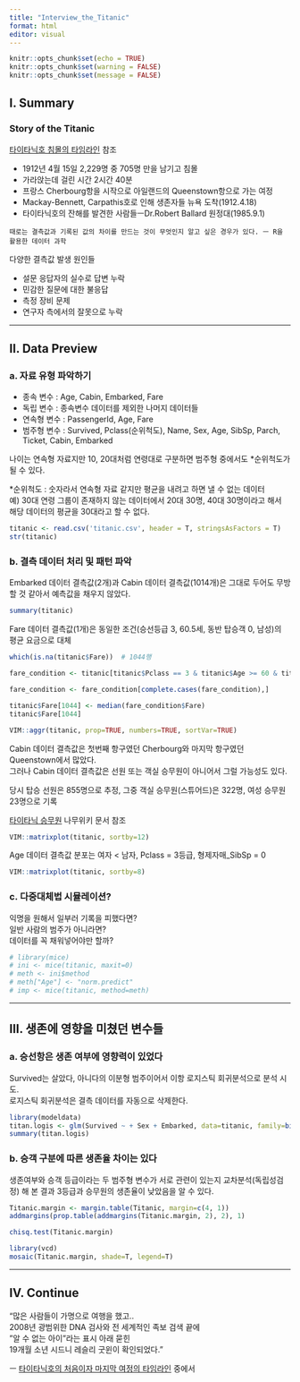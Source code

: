 ```yaml
---
title: "Interview_the_Titanic"
format: html
editor: visual
---
```


```r
knitr::opts_chunk$set(echo = TRUE)
knitr::opts_chunk$set(warning = FALSE)
knitr::opts_chunk$set(message = FALSE)
```


## Ⅰ. Summary

### Story of the Titanic

[타이타닉호 침몰의 타임라인](https://www.greelane.com/ko/인문학/역사와-문화/titanic-timeline-1779210) 참조  

- 1912년 4월 15일 2,229명 중 705명 만을 남기고 침몰
- 가라앉는데 걸린 시간 2시간 40분
- 프랑스 Cherbourg항을 시작으로 아일랜드의 Queenstown항으로 가는 여정
- Mackay-Bennett, Carpathis호로 인해 생존자들 뉴욕 도착(1912.4.18)
- 타이타닉호의 잔해를 발견한 사람들ㅡDr.Robert Ballard 원정대(1985.9.1)


`때로는 결측값과 기록된 값의 차이를 만드는 것이 무엇인지 알고 싶은 경우가 있다. ㅡ R을 활용한 데이터 과학`


다양한 결측값 발생 원인들

- 설문 응답자의 실수로 답변 누락
- 민감한 질문에 대한 불응답
- 측정 장비 문제
- 연구자 측에서의 잘못으로 누락

---

## Ⅱ. Data Preview

### a. 자료 유형 파악하기

- 종속 변수 : Age, Cabin, Embarked, Fare
- 독립 변수 : 종속변수 데이터를 제외한 나머지 데이터들
- 연속형 변수 : PassengerId, Age, Fare
- 범주형 변수 : Survived, Pclass(순위척도), Name, Sex, Age, SibSp, Parch, Ticket, Cabin, Embarked


나이는 연속형 자료지만 10, 20대처럼 연령대로 구분하면 범주형 중에서도 *순위척도가 될 수 있다.


*순위척도 : 숫자라서 연속형 자료 같지만 평균을 내려고 하면 낼 수 없는 데이터  
예) 30대 연령 그룹이 존재하지 않는 데이터에서 20대 30명, 40대 30명이라고 해서 해당 데이터의 평균을 30대라고 할 수 없다. 

```r
titanic <- read.csv('titanic.csv', header = T, stringsAsFactors = T)
str(titanic)
```


### b. 결측 데이터 처리 및 패턴 파악

Embarked 데이터 결측값(2개)과 Cabin 데이터 결측값(1014개)은 그대로 두어도 무방할 것 같아서 예측값을 채우지 않았다.

```r
summary(titanic)
```

Fare 데이터 결측값(1개)은 동일한 조건(승선등급 3, 60.5세, 동반 탑승객 0, 남성)의 평균 요금으로 대체

```r
which(is.na(titanic$Fare))  # 1044행

fare_condition <- titanic[titanic$Pclass == 3 & titanic$Age >= 60 & titanic$Age < 70 & titanic$Sex == "male" & titanic$SibSp == 0 & titanic$Parch == 0,]

fare_condition <- fare_condition[complete.cases(fare_condition),]

titanic$Fare[1044] <- median(fare_condition$Fare)
titanic$Fare[1044]
```

```r
VIM::aggr(titanic, prop=TRUE, numbers=TRUE, sortVar=TRUE)
```

Cabin 데이터 결측값은 첫번째 항구였던 Cherbourg와 마지막 항구였던 Queenstown에서 많았다.    
그러나 Cabin 데이터 결측값은 선원 또는 객실 승무원이 아니어서 그럴 가능성도 있다.  

당시 탑승 선원은 855명으로 추정, 그중 객실 승무원(스튜어드)은 322명, 여성 승무원 23명으로 기록

[타이타닉 승무원](https://namu.wiki/w/RMS%20%ED%83%80%EC%9D%B4%ED%83%80%EB%8B%89) 나무위키 문서 참조  

```r
VIM::matrixplot(titanic, sortby=12)
```

Age 데이터 결측값 분포는 여자 < 남자, Pclass = 3등급, 형제자매_SibSp = 0

```r
VIM::matrixplot(titanic, sortby=8)
```


### c. 다중대체법 시뮬레이션?

익명을 원해서 일부러 기록을 피했다면?  
일반 사람의 범주가 아니라면?  
데이터를 꼭 채워넣어야만 할까?  

```r
# library(mice)
# ini <- mice(titanic, maxit=0)
# meth <- ini$method
# meth["Age"] <- "norm.predict"
# imp <- mice(titanic, method=meth)
```


---

## Ⅲ. 생존에 영향을 미쳤던 변수들

### a. 승선항은 생존 여부에 영향력이 있었다

Survived는 살았다, 아니다의 이분형 범주이어서 이항 로지스틱 회귀분석으로 분석 시도.  
로지스틱 회귀분석은 결측 데이터를 자동으로 삭제한다.  

```r
library(modeldata)
titan.logis <- glm(Survived ~ + Sex + Embarked, data=titanic, family=binomial(link="logit"))
summary(titan.logis)
```

### b. 승객 구분에 따른 생존율 차이는 있다

생존여부와 승객 등급이라는 두 범주형 변수가 서로 관련이 있는지 교차분석(독립성검정) 해 본 결과 3등급과 승무원의 생존율이 낮았음을 알 수 있다.  

```r
Titanic.margin <- margin.table(Titanic, margin=c(4, 1))
addmargins(prop.table(addmargins(Titanic.margin, 2), 2), 1)

chisq.test(Titanic.margin)
```


```r
library(vcd)
mosaic(Titanic.margin, shade=T, legend=T)
```

---

## Ⅳ. Continue

"많은 사람들이 가명으로 여행을 했고..  
2008년 광범위한 DNA 검사와 전 세계적인 족보 검색 끝에  
"알 수 없는 아이"라는 표시 아래 묻힌  
19개월 소년 시드니 레슬리 굿윈이 확인되었다."  
    
ㅡ [타이타닉호의 처음이자 마지막 여정의 타임라인](https://www.greelane.com/ko/인문학/역사와-문화/titanic-timeline-1779210) 중에서
